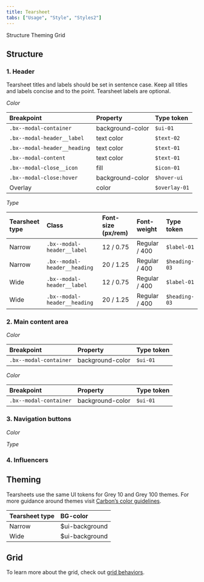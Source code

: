 ```yaml
---
title: Tearsheet
tabs: ["Usage", "Style", "Styles2"]
---
```


<AnchorLinks>
    <AnchorLink>Structure</AnchorLink>
    <AnchorLink>Theming</AnchorLink>
    <AnchorLink>Grid</AnchorLink>
</AnchorLinks>

## Structure

### 1. Header

<Accordion>

<AccordionItem title="Spacing & alignment">

<Row>
<Column colMd={8} colLg={8}>

</Column>
</Row>

</AccordionItem>

<AccordionItem title="Styling">

<Row>
<Column colMd={8} colLg={8}>

Tearsheet titles and labels should be set in sentence case. Keep all titles and labels concise and to the point. Tearsheet labels are optional.

_Color_

| Breakpoint                   | Property         | Type token    |
| :--------------------------- | :--------------- | :------------ |
| `.bx--modal-container`       | background-color | `$ui-01`      |
| `.bx--modal-header__label`   | text color       | `$text-02`    |
| `.bx--modal-header__heading` | text color       | `$text-01`    |
| `.bx--modal-content`         | text color       | `$text-01`    |
| `.bx--modal-close__icon`     | fill             | `$icon-01`    |
| `.bx--modal-close:hover`     | background-color | `$hover-ui`   |
| Overlay                      | color            | `$overlay-01` |

_Type_

| Tearsheet type | Class                        | Font-size (px/rem) | Font-weight   | Type token      |
| :------------- | :--------------------------- | :----------------- | :------------ | :-------------- |
| Narrow         | `.bx--modal-header__label`   | 12 / 0.75          | Regular / 400 | `$label-01`     |
| Narrow         | `.bx--modal-header__heading` | 20 / 1.25          | Regular / 400 | `$heading-03`   |
| Wide           | `.bx--modal-header__label`   | 12 / 0.75          | Regular / 400 | `$label-01`     |
| Wide           | `.bx--modal-header__heading` | 20 / 1.25          | Regular / 400 | `$heading-03`   |


</Column>
</Row>

</AccordionItem>

</Accordion>

### 2. Main content area

<Accordion>

<AccordionItem title="Styling">

<Row>
<Column colMd={8} colLg={8}>

_Color_

| Breakpoint                   | Property         | Type token    |
| :--------------------------- | :--------------- | :------------ |
| `.bx--modal-container`       | background-color | `$ui-01`      |

</Column>
</Row>

</AccordionItem>

<AccordionItem title="Spacing & alignment">

<Row>
<Column colMd={8} colLg={8}>

_Color_

| Breakpoint                   | Property         | Type token    |
| :--------------------------- | :--------------- | :------------ |
| `.bx--modal-container`       | background-color | `$ui-01`      |

</Column>
</Row>

</AccordionItem>

</Accordion>



### 3. Navigation buttons

<Accordion>

<AccordionItem title="Spacing & alignment">

<Row>

<Column colMd={8} colLg={8}>

</Column>

</Row>

</AccordionItem>

<AccordionItem title="Button sizes">

<Row>

<Column colMd={8} colLg={8}>

</Column>

</Row>

</AccordionItem>

<AccordionItem title="Combinations">

<Row>

<Column colMd={8} colLg={8}>

</Column>

</Row>

</AccordionItem>

<AccordionItem title="Styling">

<Row>

<Column colMd={8} colLg={8}>

_Color_

_Type_

</Column>

</Row>

</AccordionItem>

</Accordion>

### 4. Influencers

<Accordion>

<AccordionItem title="Spacing & alignment">

<Row>
<Column colMd={8} colLg={8}>

</Column>
</Row>

</AccordionItem>

<AccordionItem title="Variations">

<Row>
<Column colMd={8} colLg={8}>

</Column>
</Row>

</AccordionItem>

</Accordion>

## Theming

Tearsheets use the same UI tokens for Grey 10 and Grey 100 themes. For more guidance around themes visit [Carbon’s color guidelines](https://www.carbondesignsystem.com/guidelines/color/usage).

| Tearsheet type | BG-color            |
| :--            | :--                 |
| Narrow         | $ui-background      |
| Wide           | $ui-background      |

## Grid

To learn more about the grid, check out [grid behaviors](https://pages.github.ibm.com/cdai-design/pal/components/grid-behaviors).